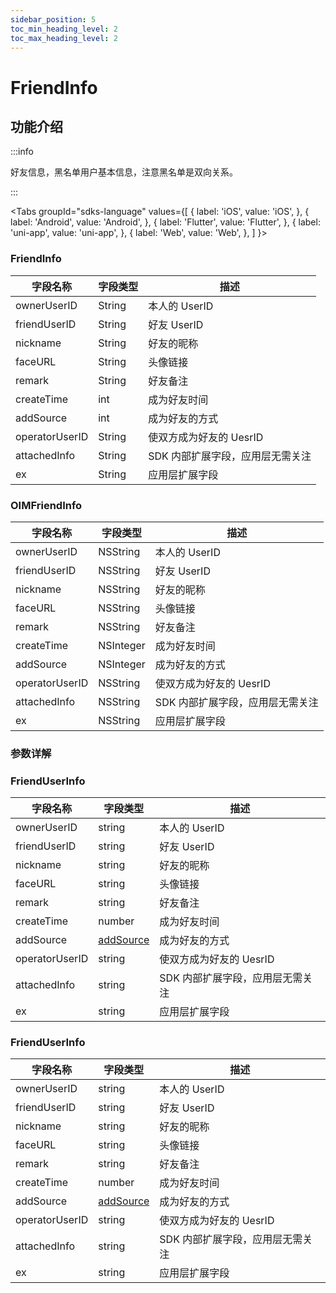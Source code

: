 ```yaml
---
sidebar_position: 5
toc_min_heading_level: 2
toc_max_heading_level: 2
---
```


# FriendInfo

## 功能介绍

:::info

好友信息，黑名单用户基本信息，注意黑名单是双向关系。

:::

<Tabs
groupId="sdks-language"
values={[
{ label: 'iOS', value: 'iOS', },
{ label: 'Android', value: 'Android', },
{ label: 'Flutter', value: 'Flutter', },
{ label: 'uni-app', value: 'uni-app', },
{ label: 'Web', value: 'Web', },
]
}>

<TabItem value="Flutter">

### FriendInfo

| 字段名称       | 字段类型 | 描述                             |
| -------------- | -------- | -------------------------------- |
| ownerUserID    | String   | 本人的 UserID                    |
| friendUserID   | String   | 好友 UserID                      |
| nickname       | String   | 好友的昵称                       |
| faceURL        | String   | 头像链接                         |
| remark         | String   | 好友备注                         |
| createTime     | int      | 成为好友时间                     |
| addSource      | int      | 成为好友的方式                   |
| operatorUserID | String   | 使双方成为好友的 UesrID          |
| attachedInfo   | String   | SDK 内部扩展字段，应用层无需关注 |
| ex             | String   | 应用层扩展字段                   |

</TabItem>

<TabItem value="iOS">

### OIMFriendInfo

| 字段名称       | 字段类型  | 描述                             |
| -------------- | --------- | -------------------------------- |
| ownerUserID    | NSString  | 本人的 UserID                    |
| friendUserID   | NSString  | 好友 UserID                      |
| nickname       | NSString  | 好友的昵称                       |
| faceURL        | NSString  | 头像链接                         |
| remark         | NSString  | 好友备注                         |
| createTime     | NSInteger | 成为好友时间                     |
| addSource      | NSInteger | 成为好友的方式                   |
| operatorUserID | NSString  | 使双方成为好友的 UesrID          |
| attachedInfo   | NSString  | SDK 内部扩展字段，应用层无需关注 |
| ex             | NSString  | 应用层扩展字段                   |

</TabItem>

<TabItem value="Android">

### 参数详解

</TabItem>

<TabItem value="Web">

### FriendUserInfo

| 字段名称       | 字段类型                                        | 描述                             |
| -------------- | ----------------------------------------------- | -------------------------------- |
| ownerUserID    | string                                          | 本人的 UserID                    |
| friendUserID   | string                                          | 好友 UserID                      |
| nickname       | string                                          | 好友的昵称                       |
| faceURL        | string                                          | 头像链接                         |
| remark         | string                                          | 好友备注                         |
| createTime     | number                                          | 成为好友时间                     |
| addSource      | [addSource](docs/sdks/Enum/FriendAddSource.mdx) | 成为好友的方式                   |
| operatorUserID | string                                          | 使双方成为好友的 UesrID          |
| attachedInfo   | string                                          | SDK 内部扩展字段，应用层无需关注 |
| ex             | string                                          | 应用层扩展字段                   |

</TabItem>

<TabItem value="uni-app">

### FriendUserInfo

| 字段名称       | 字段类型                                        | 描述                             |
| -------------- | ----------------------------------------------- | -------------------------------- |
| ownerUserID    | string                                          | 本人的 UserID                    |
| friendUserID   | string                                          | 好友 UserID                      |
| nickname       | string                                          | 好友的昵称                       |
| faceURL        | string                                          | 头像链接                         |
| remark         | string                                          | 好友备注                         |
| createTime     | number                                          | 成为好友时间                     |
| addSource      | [addSource](docs/sdks/Enum/FriendAddSource.mdx) | 成为好友的方式                   |
| operatorUserID | string                                          | 使双方成为好友的 UesrID          |
| attachedInfo   | string                                          | SDK 内部扩展字段，应用层无需关注 |
| ex             | string                                          | 应用层扩展字段                   |

</TabItem>

</Tabs>
